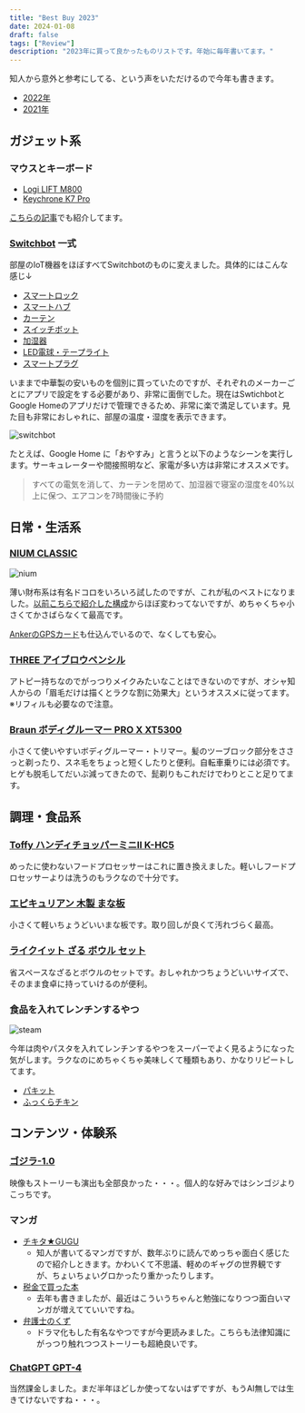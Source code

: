 ```yaml
---
title: "Best Buy 2023"
date: 2024-01-08
draft: false
tags: ["Review"]
description: "2023年に買って良かったものリストです。年始に毎年書いてます。"
---
```


知人から意外と参考にしてる、という声をいただけるので今年も書きます。

* [2022年](/blog/2022-best-buy)
* [2021年](/blog/2021-best-buy)


## ガジェット系

### マウスとキーボード

* [Logi LIFT M800](https://amzn.to/48AYLOy)
* [Keychrone K7 Pro](https://www.keychron.com/products/keychron-k7-pro-qmk-via-wireless-custom-mechanical-keyboard)

[こちらの記事](https://hira.page/blog/kvm-display#おまけ-その他使用しているデバイスまとめ)でも紹介してます。


### [Switchbot](https://amzn.to/3S74OF8) 一式

部屋のIoT機器をほぼすべてSwitchbotのものに変えました。具体的にはこんな感じ↓

* [スマートロック](https://amzn.to/3tIAKX2)
* [スマートハブ](https://amzn.to/3TQYLG7)
* [カーテン](https://amzn.to/3vtSohO)
* [スイッチボット](https://amzn.to/3TQYLG7)
* [加湿器](https://amzn.to/3TNoGhT)
* [LED電球・テープライト](https://amzn.to/41R9Xob)
* [スマートプラグ](https://amzn.to/47n03eR)

いままで中華製の安いものを個別に買っていたのですが、それぞれのメーカーごとにアプリで設定をする必要があり、非常に面倒でした。現在はSwtichbotとGoogle Homeのアプリだけで管理できるため、非常に楽で満足しています。見た目も非常におしゃれに、部屋の温度・湿度を表示できます。

![switchbot](./switchbot.png)

たとえば、Google Home に「おやすみ」と言うと以下のようなシーンを実行します。サーキュレーターや間接照明など、家電が多い方は非常にオススメです。

>すべての電気を消して、カーテンを閉めて、加湿器で寝室の湿度を40%以上に保つ、エアコンを7時間後に予約



## 日常・生活系

### [NIUM CLASSIC](https://amzn.to/3vygeJ0)

![nium](./nium.jpg)

薄い財布系は有名ドコロをいろいろ試したのですが、これが私のベストになりました。[以前こちらで紹介した構成](/blog/201901_cashless)からほぼ変わってないですが、めちゃくちゃ小さくてかさばらなくて最高です。

[AnkerのGPSカード](https://amzn.to/3vygtno)も仕込んでいるので、なくしても安心。


### [THREE アイブロウペンシル](https://www.threecosmetics.com/onlineshop/g/gt4b052/)

アトピー持ちなのでがっつりメイクみたいなことはできないのですが、オシャ知人からの「眉毛だけは描くとラクな割に効果大」というオススメに従ってます。※リフィルも必要なので注意。

### [Braun ボディグルーマー PRO X XT5300](https://amzn.to/3RHDo7m)

<EmbedCard
    url="https://amzn.to/3RHDo7m"
    img="https://m.media-amazon.com/images/I/51C7Wk618ZL._AC_SX679_.jpg"
    title="Amazon | ブラウン (Braun) ボディグルーマー PRO X XT5300-b ボディ ボディシェーバー 自然な長さに整える/剃り上げる 進化した4Dブレード カッティングエリアの面積が2倍に 腕 指 脚 ワキ デリケートゾーン 顔 6つのアタッチメント ボディ トリマー 【Amazon.co.jp 限定】 | ブラウン(Braun) | メンズシェーバー 通販"
    site="amazon.co.jp" />

小さくて使いやすいボディグルーマー・トリマー。髪のツーブロック部分をささっと剃ったり、スネ毛をちょっと短くしたりと便利。自転車乗りには必須です。ヒゲも脱毛してだいぶ減ってきたので、髭剃りもこれだけでわりとこと足りてます。



## 調理・食品系

### [Toffy ハンディチョッパーミニⅡ K-HC5](https://amzn.to/3TPJwNq)

<EmbedCard
    url="https://amzn.to/3TPJwNq"
    img="https://m.media-amazon.com/images/I/61TvAoPxIAL._AC_SX679_.jpg"
    title="Amazon | 【Toffy/トフィー】 ハンディチョッパーⅡ K-HC6（アッシュホワイト） 新型 電源不要 手動 フードプロセッサー みじん切り チョッパー フードカッター ブレンダー おしゃれ かわいい カンタン K-HC6-AW | TOFFY | ハンドブレンダー 通販"
    site="amazon.co.jp" />


めったに使わないフードプロセッサーはこれに置き換えました。軽いしフードプロセッサーよりは洗うのもラクなので十分です。

### [エピキュリアン 木製 まな板](https://amzn.to/3Ohx063)

<EmbedCard
    url="https://amzn.to/3Ohx063"
    img="ttps://m.media-amazon.com/images/I/61xRsu+SNAL._AC_SX679_.jpg"
    title="Amazon.co.jp: エピキュリアン 木製 まな板 カッティングボード M ナチュラル 食洗機対応 日本正規品 アウトドア キャンプ 001-120901 : ホーム＆キッチン"
    site="amazon.co.jp" />

小さくて軽いちょうどいいまな板です。取り回しが良くて汚れづらく最高。



### [ライクイット ざる ボウル セット](https://amzn.to/3Sb3BNc)

<EmbedCard
    url="https://amzn.to/3Sb3BNc"
    img="https://m.media-amazon.com/images/I/51yPhGdj5IL._AC_SX679_.jpg"
    title="Amazon｜ライクイット (like-it) ざる ボウル プラスチック 電子レンジ対応 Colander&Bowl 米とぎにも使える ザルとボール グレー 6点セット 日本製 水切り 湯切り可能 耐熱ボウル｜ボール オンライン通販"
    site="amazon.co.jp" />

省スペースなざるとボウルのセットです。おしゃれかつちょうどいいサイズで、そのまま食卓に持っていけるのが便利。

### 食品を入れてレンチンするやつ

![steam](./steam.jpg)

今年は肉やパスタを入れてレンチンするやつをスーパーでよく見るようになった気がします。ラクなのにめちゃくちゃ美味しくて種類もあり、かなりリピートしてます。

* [パキット](https://amzn.to/3Sa3Jwc)
* [ふっくらチキン](https://amzn.to/3SaazSn)


## コンテンツ・体験系

### [ゴジラ-1.0](https://godzilla-movie2023.toho.co.jp/)
映像もストーリーも演出も全部良かった・・・。個人的な好みではシンゴジよりこっちです。

### マンガ
* [チキタ★GUGU](https://video.unext.jp/book/title/BSD0000483296/BID0000818431)
    * 知人が書いてるマンガですが、数年ぶりに読んでめっちゃ面白く感じたので紹介しときます。かわいくて不思議、軽めのギャグの世界観ですが、ちょいちょいグロかったり重かったりします。
* [税金で買った本](https://video.unext.jp/book/title/BSD0000499999/BID0000851179)
    * 去年も書きましたが、最近はこういうちゃんと勉強になりつつ面白いマンガが増えてていいですね。
* [弁護士のくず](https://video.unext.jp/book/title/BSD0000036374/BID0000058634)
    * ドラマ化もした有名なやつですが今更読みました。こちらも法律知識にがっつり触れつつストーリーも超絶良いです。

### [ChatGPT GPT-4](https://openai.com/gpt-4)
当然課金しました。まだ半年ほどしか使ってないはずですが、もうAI無しでは生きてけないですね・・・。

